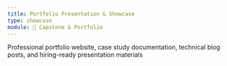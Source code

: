 ```yaml
---
title: Portfolio Presentation & Showcase
type: showcase
module: 🚀 Capstone & Portfolio
---
```


Professional portfolio website, case study documentation, technical blog posts, and hiring-ready presentation materials
